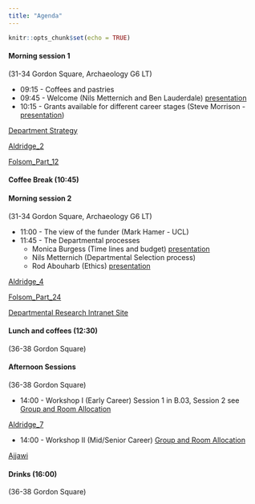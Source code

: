 ```yaml
---
title: "Agenda"
---
```




```r
knitr::opts_chunk$set(echo = TRUE)
```





#### Morning session 1 
(31-34 Gordon Square, Archaeology G6 LT)

* 09:15 - Coffees and pastries
* 09:45 - Welcome (Nils Metternich and Ben Lauderdale) [presentation](https://nilswmetternich.github.io/ResearchUCLDay/ResearchAwayDayPres.pdf) 
* 10:15 - Grants available for different career stages (Steve Morrison - [presentation](https://nilswmetternich.github.io/ResearchUCLDay/Morrison_pres.pdf))

[Department Strategy](https://liveuclac-my.sharepoint.com/:f:/g/personal/uctqnm0_ucl_ac_uk/EgtMfi_tMZBHq1Xpbu6RC5EBWVeZmXTzk1O7jVCanyKS0w?e=7gWG9Q)

[Aldridge_2](https://liveuclac-my.sharepoint.com/:f:/g/personal/uctqnm0_ucl_ac_uk/EgtMfi_tMZBHq1Xpbu6RC5EBWVeZmXTzk1O7jVCanyKS0w?e=7gWG9Q)

[Folsom_Part_12](https://liveuclac-my.sharepoint.com/:f:/g/personal/uctqnm0_ucl_ac_uk/EgtMfi_tMZBHq1Xpbu6RC5EBWVeZmXTzk1O7jVCanyKS0w?e=7gWG9Q)


#### Coffee Break (10:45)

#### Morning session 2 
(31-34 Gordon Square, Archaeology G6 LT)

* 11:00 - The view of the funder (Mark Hamer - UCL)
* 11:45 - The Departmental processes
  + Monica Burgess (Time lines and budget) [presentation](https://nilswmetternich.github.io/ResearchUCLDay/ResearchAD2022Monica.pdf)
  + Nils Metternich (Departmental Selection process) 
  + Rod Abouharb (Ethics) [presentation](https://nilswmetternich.github.io/ResearchUCLDay/ReformingEthicsProcess.pdf)

[Aldridge_4](https://liveuclac-my.sharepoint.com/:f:/g/personal/uctqnm0_ucl_ac_uk/EgtMfi_tMZBHq1Xpbu6RC5EBWVeZmXTzk1O7jVCanyKS0w?e=7gWG9Q)

[Folsom_Part_24](https://liveuclac-my.sharepoint.com/:f:/g/personal/uctqnm0_ucl_ac_uk/EgtMfi_tMZBHq1Xpbu6RC5EBWVeZmXTzk1O7jVCanyKS0w?e=7gWG9Q)


[Departmental Research Intranet Site](https://liveuclac.sharepoint.com/sites/PolSciIntranet/SitePages/Research.aspx)

#### Lunch and coffees (12:30) 
(36-38 Gordon Square)

#### Afternoon Sessions 
(36-38 Gordon Square)

* 14:00 - Workshop I (Early Career) Session 1 in B.03, Session 2 see [Group and Room Allocation](https://nilswmetternich.github.io/ResearchUCLDay/Workshop1.pdf)

[Aldridge_7](https://liveuclac-my.sharepoint.com/:f:/g/personal/uctqnm0_ucl_ac_uk/EgtMfi_tMZBHq1Xpbu6RC5EBWVeZmXTzk1O7jVCanyKS0w?e=7gWG9Q)

* 14:00 - Workshop II (Mid/Senior Career) [Group and Room Allocation](https://nilswmetternich.github.io/ResearchUCLDay/Workshop2.pdf)

[Ajjawi](https://www.ncbi.nlm.nih.gov/pmc/articles/PMC6120529/)

#### Drinks (16:00) 
(36-38 Gordon Square)

